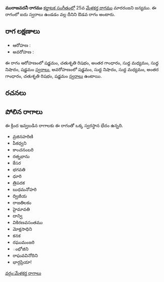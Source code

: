 {{Infobox ragam
	| name          	= మురాజవదనీ
	| synonym	    	= 
	| mela          	= 
	| chakra        	= 
	| janaka        	= 
	| type          	= ఔడవ
	| arohanam      	= {{svaraC|S|R2|G3|M1|N1|S'}} 
	| avarohanam    	= {{svaraC|S'|N1|M1|G3|R2|S}}
	| jeeva         	=
	| chhaya        	=
	| nyasa         	=
	| vishesha      	= 
	| equivalent  		= 
}}
{{కర్ణాటక సంగీత రాగాలు}}
'''మురాజవదనీ రాగము''' [[కర్ణాటక సంగీతం]]లో 25వ [[మేళకర్త రాగము]] మారరంజని జన్యము.  ఈ రాగంలో ఐదు స్వరాలు ఉండడం వల్ల దీనిని ఔడవ రాగం అంటారు.


==రాగ లక్షణాలు==


* ఆరోహణ : {{svaraC|S|R2|G3|M1|N1|S'}} 
* అవరోహణ : {{svaraC|S'|N1|M1|G3|R2|S}}

ఈ రాగం ఆరోహణంలో షడ్జమం, చతుశృతి రిషభం, అంతర గాంధారం, సుద్ద మధ్యమం, సుద్ద నిషాదం, షడ్జమం [[స్వరాలు]], అవరోహణంలో షడ్జమం, సుద్ద నిషాదం, సుద్ద మధ్యమం, అంతర గాంధారం, చతుశృతి రిషభం, షడ్జమం [[స్వరాలు]] ఉంటాయి.

==రచనలు==



==పోలిన రాగాలు==
ఈ క్రింద ఇవ్వబడిన రాగాలకు ఈ రాగంతో ఒక్క స్వరస్థాన భేదం ఉన్నది.
* వ్రజినహరిణి
* పీకధ్వని
* కాంచనంబరి
* రత్నభాను
* కేసర
* భగవతి
* ధూరి
* త్రిపదక
* బుధమనోహరి
* ద్విజీయ
* రాజతిలకం
* హైమావతి
* దాన్వి
* వికిరణవసంతము
* మోక్షసాధిని
* కనక
* రఘుమంజరి
* ంభోజిని
* రాఘవవినోదిని
* భార్గప్రియా!



[[వర్గం:మేళకర్త రాగాలు]]